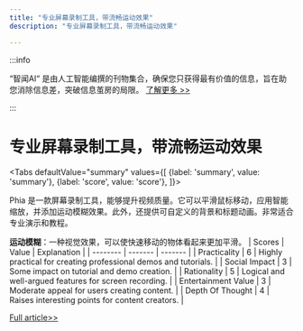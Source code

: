 ```yaml
---
title: "专业屏幕录制工具，带流畅运动效果"
description: "专业屏幕录制工具，带流畅运动效果"

---
```



:::info

“智闻AI“ 是由人工智能编撰的刊物集合，确保您只获得最有价值的信息，旨在助您消除信息差，突破信息茧房的局限。  [了解更多 >>](/)

:::

# 专业屏幕录制工具，带流畅运动效果


<Tabs
	defaultValue="summary"
	values={[
	{label: 'summary', value: 'summary'},
	{label: 'score', value: 'score'},
]}>
<TabItem value="summary">


Phia 是一款屏幕录制工具，能够提升视频质量。它可以平滑鼠标移动，应用智能缩放，并添加运动模糊效果。此外，还提供可自定义的背景和标题动画。非常适合专业演示和教程。

**运动模糊**：一种视觉效果，可以使快速移动的物体看起来更加平滑。
</TabItem>
<TabItem value="score">
	| Scores     | Value   | Explanation |
	| -------- | ------- | ------- |
	| Practicality  | 6    | Highly practical for creating professional demos and tutorials.    |
	| Social Impact | 3     | Some impact on tutorial and demo creation.    |
	| Rationality    | 5    | Logical and well-argued features for screen recording.    |
	| Entertainment Value    | 3    | Moderate appeal for users creating content.    |
	| Depth Of Thought    | 4    | Raises interesting points for content creators.    |
</TabItem>
</Tabs>

[Full article>>](https://www.producthunt.com/posts/phia)
